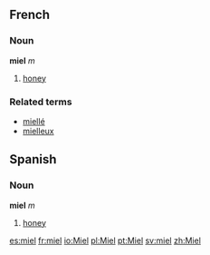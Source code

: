 ==French==
===Noun===
'''miel''' ''m''

#[[honey]]

===Related terms===
*[[miellé]]
*[[mielleux]]

==Spanish==
===Noun===
'''miel''' ''m''

#[[honey]]

[[es:miel]]
[[fr:miel]]
[[io:Miel]]
[[pl:Miel]]
[[pt:Miel]]
[[sv:miel]]
[[zh:Miel]]
